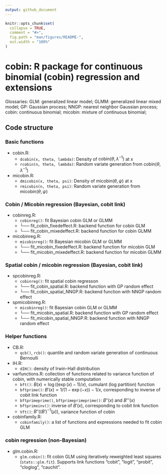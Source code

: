 ```yaml
---
output: github_document
---
```


<!-- README.md is generated from README.Rmd. Please edit that file -->

```r
knitr::opts_chunk$set(
  collapse = TRUE,
  comment = "#>",
  fig.path = "man/figures/README-",
  out.width = "100%"
)
```
# cobin: R package for continuous binomial (cobin) regression and extensions

<!-- badges: start -->
<!-- badges: end -->

Glossaries: GLM: generalized linear model; GLMM: generalized linear mixed model;
GP: Gaussian process; NNGP: nearest neighbor Gaussian process; 
cobin: continuous binomial; micobin: mixture of continuous binomial;

## Code structure

### Basic functions

- cobin.R: 
  - `dcobin(x, theta, lambda)`: Density of $\mathrm{cobin}(\theta, \lambda^{-1})$ at x  
  - `rcobin(n, theta, lambda)`: Random variate generation from $\mathrm{cobin}(\theta, \lambda^{-1})$
- micobin.R:
  - `dmicobin(x, theta, psi)`: Density of $\mathrm{micobin}(\theta, \psi)$ at x  
  - `rmicobin(n, theta, psi)`: Random variate generation from $\mathrm{micobin}(\theta, \psi)$


### Cobin / Micobin regression (Bayesian, cobit link)

- cobinreg.R: 
  - `cobinreg()`: fit Bayesian cobin GLM or GLMM
  - └── fit_cobin_fixedeffect.R: backend function for cobin GLM
  - └── fit_cobin_mixedeffect.R: backend function for cobin GLMM
- micobinreg.R: 
  - `micobinreg()`: fit Bayesian micobin GLM or GLMM
  - └── fit_micobin_fixedeffect.R: backend function for micobin GLM
  - └── fit_micobin_mixedeffect.R: backend function for micobin GLMM


### Spatial cobin / micobin regression (Bayesian, cobit link)

- spcobinreg.R: 
  - `cobinreg()`: fit spatial cobin regresson 
  - └── fit_cobin_spatial.R: backend function with GP random effect 
  - └── fit_cobin_spatial_NNGP.R: backend function with NNGP random effect
- spmicobinreg.R: 
  - `micobinreg()`: fit Bayesian cobin GLM or GLMM
  - └── fit_micobin_spatial.R: backend function with GP random effect 
  - └── fit_micobin_spatial_NNGP.R: backend function with NNGP random effect


### Helper functions

- CB.R: 
  - `qcb()`, `rcb()`: quantile and random variate generation of continuous Bernoulli
- IH.R: 
  - `dIH()`: density of Irwin-Hall distribution 
- varfunctions.R: collection of functions related to variance function of cobin, with numerically stable computation
  - `bft()`: $B(x) = \log((\exp(x)-1)/x)$, cumulant (log partition) function
  - `bftprime()`: $B'(x) = 1/(1-\exp(-x))-1/x$, corresponding to inverse of cobit link function
  - `bftprimeprime()`, `bftprimeprimeprime()`: $B''(x)$ and $B'''(x)$
  - `bftprimeinv()`: inverse of $B'(x)$, corresponding to cobit link function
  - `Vft()`: $B''((B')^{-1}(\mu))$, variance function of cobin
- cobinfamily.R: 
  - `cobinfamily()`: a list of functions and expressions needed to fit cobin GLM



### cobin regression (non-Bayesian)

- glm.cobin.R: 
  - `glm.cobin()`: fit cobin GLM using iteratively reweighted least squares (`stats::glm.fit`). Supports link functions "cobit", "logit", "probit", "cloglog", "cauchit".
  